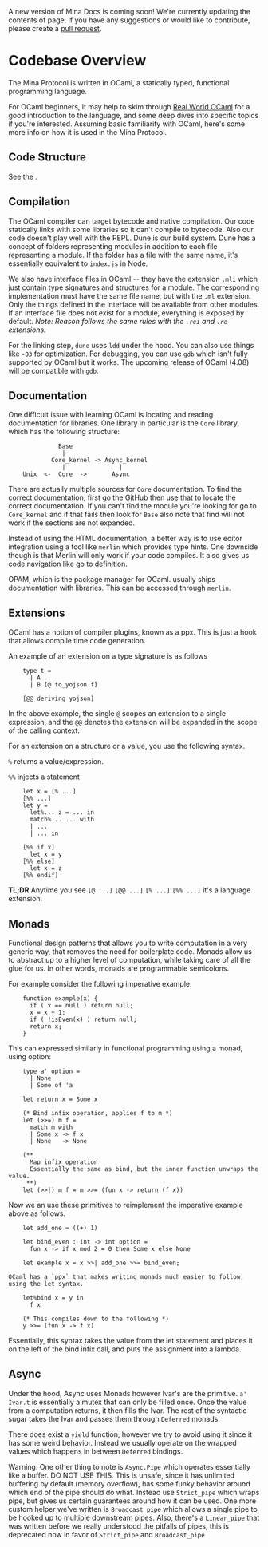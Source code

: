 
<Alert kind="note">

A new version of Mina Docs is coming soon! We're currently updating the contents of page. If you have any suggestions or would like to contribute, please create a [pull request](https://github.com/MinaProtocol/docs).

</Alert>

# Codebase Overview

The Mina Protocol is written in OCaml, a statically typed, functional programming language.

For OCaml beginners, it may help to skim through [Real World OCaml](https://realworldocaml.org/) for a good introduction to the language, and some deep dives into specific topics if you're interested.
Assuming basic familiarity with OCaml, here's some more info on how it is used in the Mina Protocol.

## Code Structure

See the <DocLink copy="Repository Structure page" url="/developers/directory-structure" />.

## Compilation

The OCaml compiler can target bytecode and native compilation. Our code statically links with some libraries so it can't compile to bytecode. Also our code doesn't play well with the REPL. Dune is our build system. Dune has a concept of folders representing modules in addition to each file representing a module. If the folder has a file with the same name, it's essentially equivalent to `index.js` in Node.

We also have interface files in OCaml -- they have the extension `.mli` which just contain type signatures and structures for a module. The corresponding implementation must have the same file name, but with the `.ml` extension. Only the things defined in the interface will be available from other modules. If an interface file does not exist for a module, everything is exposed by default. _Note: Reason follows the same rules with the `.rei` and `.re` extensions._

For the linking step, `dune` uses `ldd` under the hood. You can also use things like `-O3` for optimization. For debugging, you can use `gdb` which isn't fully supported by OCaml but it works. The upcoming release of OCaml (4.08) will be compatible with `gdb`.

## Documentation

One difficult issue with learning OCaml is locating and reading documentation for libraries. One library in particular is the `Core` library, which has the following structure:

```
              Base
               |
            Core_kernel -> Async_kernel
               |               |
    Unix  <-  Core  ->       Async
```

There are actually multiple sources for `Core` documentation. To find the correct documentation, first go the GitHub then use that to locate the correct documentation. If you can't find the module you're looking for go to `Core_kernel` and if that fails then look for `Base` also note that find will not work if the sections are not expanded.

Instead of using the HTML documentation, a better way is to use editor integration using a tool like `merlin` which provides type hints. One downside though is that Merlin will only work if your code compiles. It also gives us code navigation like go to definition.

OPAM, which is the package manager for OCaml. usually ships documentation with libraries. This can be accessed through `merlin`.

## Extensions

OCaml has a notion of compiler plugins, known as a ppx. This is just a hook that allows compile time code generation.

An example of an extension on a type signature is as follows

```
    type t =
      | A
      | B [@ to_yojson f]

    [@@ deriving yojson]
```

In the above example, the single `@` scopes an extension to a single expression, and the `@@` denotes the extension will be expanded in the scope of the calling context.

For an extension on a structure or a value, you use the following syntax.

`%` returns a value/expression.

`%%` injects a statement

```
    let x = [% ...]
    [%% ...]
    let y =
      let%... z = ... in
      match%... ... with
      | ...
      | ... in

    [%% if x]
      let x = y
    [%% else]
      let x = z
    [%% endif]
```

**TL;DR** Anytime you see `[@ ...]` `[@@ ...]` `[% ...]` `[%% ...]` it's a language extension.

## Monads

Functional design patterns that allows you to write computation in a very generic way, that removes the need for boilerplate code. Monads allow us to abstract up to a higher level of computation, while taking care of all the glue for us. In other words, monads are programmable semicolons.

For example consider the following imperative example:

```
    function example(x) {
      if ( x == null ) return null;
      x = x + 1;
      if ( !isEven(x) ) return null;
      return x;
    }
```

This can expressed similarly in functional programming using a monad, using option:

```
    type a' option =
      | None
      | Some of 'a

    let return x = Some x

    (* Bind infix operation, applies f to m *)
    let (>>=) m f =
      match m with
      | Some x -> f x
      | None   -> None

    (**
      Map infix operation
      Essentially the same as bind, but the inner function unwraps the value.
     **)
    let (>>|) m f = m >>= (fun x -> return (f x))
```

Now we an use these primitives to reimplement the imperative example above as follows.

```
    let add_one = ((+) 1)

    let bind_even : int -> int option =
      fun x -> if x mod 2 = 0 then Some x else None

    let example x = x >>| add_one >>= bind_even;

OCaml has a `ppx` that makes writing monads much easier to follow, using the let syntax.

    let%bind x = y in
      f x

    (* This compiles down to the following *)
    y >>= (fun x -> f x)
```

Essentially, this syntax takes the value from the let statement and places it on the left of the bind infix call, and puts the assignment into a lambda.

## Async

Under the hood, Async uses Monads however Ivar's are the primitive. `a' Ivar.t` is essentially a mutex that can only be filled once. Once the value from a computation returns, it then fills the Ivar. The rest of the syntactic sugar takes the Ivar and passes them through `Deferred` monads.

There does exist a `yield` function, however we try to avoid using it since it has some weird behavior. Instead we usually operate on the wrapped values which happens in between `Deferred` bindings.

Warning: One other thing to note is `Async.Pipe` which operates essentially like a buffer. DO NOT USE THIS. This is unsafe, since it has unlimited buffering by default (memory overflow), has some funky behavior around which end of the pipe should do what. Instead use `Strict_pipe` which wraps pipe, but gives us certain guarantees around how it can be used. One more custom helper we've written is `Broadcast_pipe` which allows a single pipe to be hooked up to multiple downstream pipes. Also, there's a `Linear_pipe` that was written before we really understood the pitfalls of pipes, this is deprecated now in favor of `Strict_pipe` and `Broadcast_pipe`

